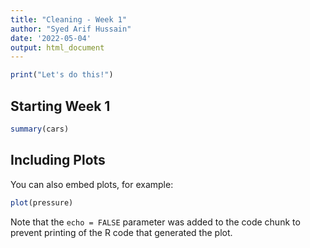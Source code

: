 ```yaml
---
title: "Cleaning - Week 1"
author: "Syed Arif Hussain"
date: '2022-05-04'
output: html_document
---
```


```r
print("Let's do this!")
```

## Starting Week 1



```r
summary(cars)
```

## Including Plots

You can also embed plots, for example:

```r
plot(pressure)
```

Note that the `echo = FALSE` parameter was added to the code chunk to prevent printing of the R code that generated the plot.
